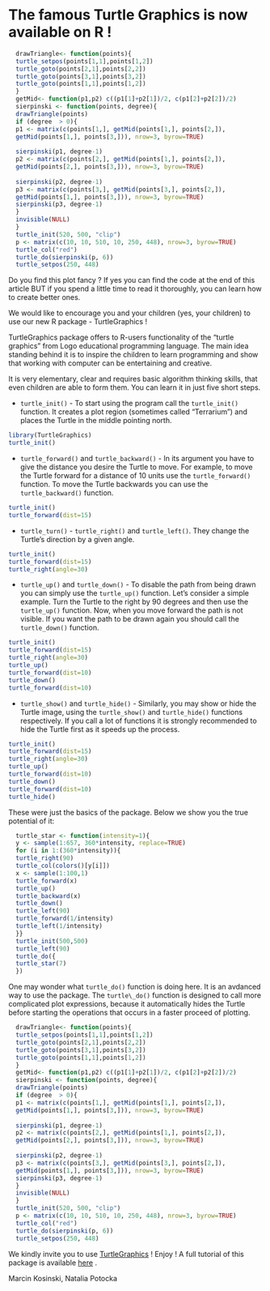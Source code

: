 <h1> The famous Turtle Graphics is now available on R ! </h1>

```r
  drawTriangle<- function(points){
  turtle_setpos(points[1,1],points[1,2])
  turtle_goto(points[2,1],points[2,2])
  turtle_goto(points[3,1],points[3,2])
  turtle_goto(points[1,1],points[1,2])
  }
  getMid<- function(p1,p2) c((p1[1]+p2[1])/2, c(p1[2]+p2[2])/2)
  sierpinski <- function(points, degree){
  drawTriangle(points)
  if (degree  > 0){
  p1 <- matrix(c(points[1,], getMid(points[1,], points[2,]),
  getMid(points[1,], points[3,])), nrow=3, byrow=TRUE)
 
  sierpinski(p1, degree-1)
  p2 <- matrix(c(points[2,], getMid(points[1,], points[2,]),
  getMid(points[2,], points[3,])), nrow=3, byrow=TRUE)
 
  sierpinski(p2, degree-1)
  p3 <- matrix(c(points[3,], getMid(points[3,], points[2,]),
  getMid(points[1,], points[3,])), nrow=3, byrow=TRUE)
  sierpinski(p3, degree-1)
  }
  invisible(NULL)
  }
  turtle_init(520, 500, "clip")
  p <- matrix(c(10, 10, 510, 10, 250, 448), nrow=3, byrow=TRUE)
  turtle_col("red")
  turtle_do(sierpinski(p, 6))
  turtle_setpos(250, 448)
```
<p>Do you find this plot fancy ? If yes you can find the code at the end of this article BUT if you spend a little time to read it thoroughly, you can learn how to create better ones.</p>


<p>We would like to encourage you and your children (yes, your children) to use our new R package - TurtleGraphics ! </p>
   
   
<p>TurtleGraphics package offers to R-users functionality of the "turtle graphics" from Logo educational programming language. The main idea standing behind it is to inspire the children to learn programming and show that working with computer can be entertaining and creative.</p>

<p>It is very elementary, clear and requires basic algorithm thinking skills, that even children are able to form them. You can learn it in just five short steps.</p>

* `turtle_init()` - To start using the program call the `turtle_init()` function. It creates a plot region (sometimes called "Terrarium") and places the Turtle in the middle pointing north.
```r
library(TurtleGraphics)
turtle_init()
```
* `turtle_forward()` and `turtle_backward()` - In its argument you
have to give the distance you desire the Turtle to move. For example, to move the Turtle forward for a distance of 10 units use the `turtle_forward()` function. To move the Turtle backwards you can use the `turtle_backward()` function.
```r
turtle_init()
turtle_forward(dist=15)
```

* `turtle_turn()` - `turtle_right()` and `turtle_left()`. They change the Turtle's direction by a given angle. 

```r
turtle_init()
turtle_forward(dist=15)
turtle_right(angle=30)
```

* `turtle_up()` and `turtle_down()` - To disable the path from being drawn you can simply use the `turtle_up()` function. Let's consider a simple example. Turn the Turtle to the right by 90 degrees and then use the `turtle_up()` function. Now, when you move forward the path is not visible. If you want the path to be drawn
again you should call the `turtle_down()` function.

```r
turtle_init()
turtle_forward(dist=15)
turtle_right(angle=30)
turtle_up()
turtle_forward(dist=10)
turtle_down()
turtle_forward(dist=10)
```

* `turtle_show()` and `turtle_hide()` - Similarly, you may show or hide the Turtle image, using the `turtle_show()` and `turtle_hide()` functions respectively. If you call a lot of functions it is strongly recommended to hide the Turtle first as it speeds up the process.

```r
turtle_init()
turtle_forward(dist=15)
turtle_right(angle=30)
turtle_up()
turtle_forward(dist=10)
turtle_down()
turtle_forward(dist=10)
turtle_hide()
```
<p>These were just the basics of the package. Below we show you the true potential of it: </p>
```r

  turtle_star <- function(intensity=1){
  y <- sample(1:657, 360*intensity, replace=TRUE)
  for (i in 1:(360*intensity)){
  turtle_right(90)
  turtle_col(colors()[y[i]])
  x <- sample(1:100,1)
  turtle_forward(x)
  turtle_up()
  turtle_backward(x)
  turtle_down()
  turtle_left(90)
  turtle_forward(1/intensity)
  turtle_left(1/intensity)
  }}
  turtle_init(500,500)
  turtle_left(90)
  turtle_do({
  turtle_star(7)
  })
```
<p> One may wonder what `turtle_do()` function is doing here. It is an avdanced way to use the package. The `turtle\_do()` function is designed to call more complicated plot expressions, because it automatically hides the Turtle before starting the operations that occurs in a faster proceed of plotting.
```r
  drawTriangle<- function(points){
  turtle_setpos(points[1,1],points[1,2])
  turtle_goto(points[2,1],points[2,2])
  turtle_goto(points[3,1],points[3,2])
  turtle_goto(points[1,1],points[1,2])
  }
  getMid<- function(p1,p2) c((p1[1]+p2[1])/2, c(p1[2]+p2[2])/2)
  sierpinski <- function(points, degree){
  drawTriangle(points)
  if (degree  > 0){
  p1 <- matrix(c(points[1,], getMid(points[1,], points[2,]),
  getMid(points[1,], points[3,])), nrow=3, byrow=TRUE)
 
  sierpinski(p1, degree-1)
  p2 <- matrix(c(points[2,], getMid(points[1,], points[2,]),
  getMid(points[2,], points[3,])), nrow=3, byrow=TRUE)
 
  sierpinski(p2, degree-1)
  p3 <- matrix(c(points[3,], getMid(points[3,], points[2,]),
  getMid(points[1,], points[3,])), nrow=3, byrow=TRUE)
  sierpinski(p3, degree-1)
  }
  invisible(NULL)
  }
  turtle_init(520, 500, "clip")
  p <- matrix(c(10, 10, 510, 10, 250, 448), nrow=3, byrow=TRUE)
  turtle_col("red")
  turtle_do(sierpinski(p, 6))
  turtle_setpos(250, 448)
```

We kindly invite you to use [TurtleGraphics](http://www.rexamine.com/TurtleGraphics) ! Enjoy !
A full tutorial of this package is available [here](http://cran.r-project.org/web/packages/TurtleGraphics/vignettes/TurtleGraphics.pdf) .
<p> Marcin Kosinski, Natalia Potocka </p>





